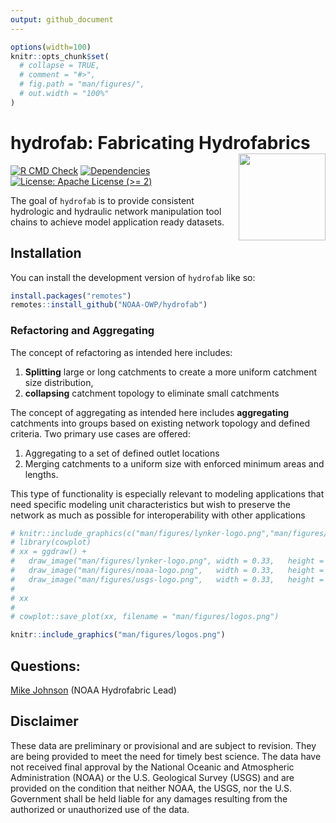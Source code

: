 ```yaml
---
output: github_document
---
```


<!-- README.md is generated from README.Rmd. Please edit that file -->

```r
options(width=100)
knitr::opts_chunk$set(
  # collapse = TRUE,
  # comment = "#>",
  # fig.path = "man/figures/",
  # out.width = "100%"
)
```

# hydrofab: Fabricating Hydrofabrics <img src='man/figures/imgfile.png' align="right" height="139" />

<!-- badges: start -->
[![R CMD Check](https://github.com/mikejohnson51/hydrofab/actions/workflows/R-CMD-check.yml/badge.svg)](https://github.com/mikejohnson51/hydrofab/actions/workflows/R-CMD-check.yml)
[![Dependencies](https://img.shields.io/badge/dependencies-18/71-red?style=flat)](#)
[![License: Apache License (>= 2)](https://img.shields.io/badge/License-Apache%20License%20%28%3E%3D%202%29-blue.svg)](https://choosealicense.com/licenses/apache-2.0/)
<!-- badges: end -->

The goal of `hydrofab` is to provide consistent hydrologic and hydraulic network manipulation tool chains to achieve model application ready datasets.

## Installation

You can install the development version of `hydrofab` like so:

```r
install.packages("remotes")
remotes::install_github("NOAA-OWP/hydrofab")
```

### Refactoring and Aggregating

The concept of refactoring as intended here includes:

1) **Splitting** large or long catchments to create a more uniform catchment size
distribution,  
2) **collapsing** catchment topology to eliminate small catchments

The concept of aggregating as intended here includes **aggregating** catchments into groups based on existing network topology and defined criteria. Two primary use cases are offered:

1. Aggregating to a set of defined outlet locations
2. Merging catchments to a uniform size with enforced minimum areas and lengths.

This type of functionality is especially relevant to modeling applications that
need specific modeling unit characteristics but wish to preserve the network as
much as possible for interoperability with other applications 


```r
# knitr::include_graphics(c("man/figures/lynker-logo.png","man/figures/noaa-logo.png", 'man/figures/usgs-logo.png'))
# library(cowplot)
# xx = ggdraw() +
#   draw_image("man/figures/lynker-logo.png", width = 0.33,   height = .25) +
#   draw_image("man/figures/noaa-logo.png",   width = 0.33,   height = .35, x = 0.33) +
#   draw_image("man/figures/usgs-logo.png",   width = 0.33,   height = .25, x = .66) 
#  
# xx
# 
# cowplot::save_plot(xx, filename = "man/figures/logos.png")
``` 

```r
knitr::include_graphics("man/figures/logos.png")
```

## Questions:

<a href = "mailto:mike.johnson@noaa.gov?subject=Nexgen Hydrofabric Questions">
Mike Johnson</a> (NOAA Hydrofabric Lead)
 
## Disclaimer

These data are preliminary or provisional and are subject to revision. They are being provided to meet the need for timely best science. The data have not received final approval by the National Oceanic and Atmospheric Administration (NOAA) or the U.S. Geological Survey (USGS) and are provided on the condition that neither NOAA, the USGS, nor the U.S. Government shall be held liable for any damages resulting from the authorized or unauthorized use of the data.


